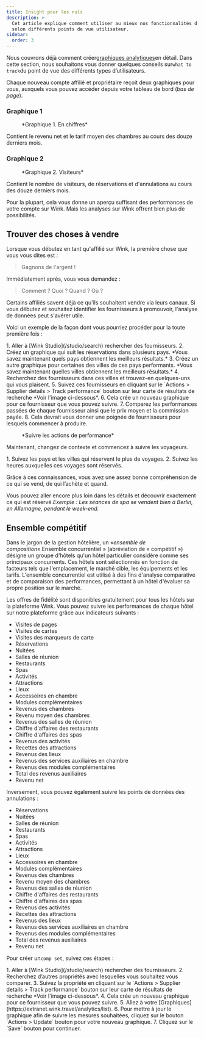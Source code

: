 ```yaml
---
title: Insight pour les nuls
description: >-
  Cet article explique comment utiliser au mieux nos fonctionnalités d’analyse
  selon différents points de vue utilisateur.
sidebar:
  order: 3
---
```


Nous couvrons déjà comment créer[graphiques analytiques](/user/analytics/)en détail. Dans cette section, nous souhaitons vous donner quelques conseils sur`what to track`du point de vue des différents types d’utilisateurs.

Chaque nouveau compte affilié et propriétaire reçoit deux graphiques pour vous, auxquels vous pouvez accéder depuis votre tableau de bord (*bas de page*).

### Graphique 1

<figure>
  <CloudinaryImage width="700" height="222" resize="scale" quality="best" alt="En chiffres" src="academy/by-the-numbers" errorImage="noimage_opaque_nyrtl0.png" />

  <figcaption>*Graphique 1. En chiffres*</figcaption>
</figure>


Contient le revenu net et le tarif moyen des chambres au cours des douze derniers mois.

### Graphique 2

<figure>
  <CloudinaryImage width="700" height="222" resize="scale" quality="best" alt="Visiteurs" src="academy/visitors" errorImage="noimage_opaque_nyrtl0.png" />

  <figcaption>*Graphique 2. Visiteurs*</figcaption>
</figure>


Contient le nombre de visiteurs, de réservations et d'annulations au cours des douze derniers mois.

Pour la plupart, cela vous donne un aperçu suffisant des performances de votre compte sur Wink. Mais les analyses sur Wink offrent bien plus de possibilités.

## Trouver des choses à vendre

Lorsque vous débutez en tant qu'affilié sur Wink, la première chose que vous vous dites est :

> Gagnons de l'argent !

Immédiatement après, vous vous demandez :

> Comment ? Quoi ? Quand ? Où ?

Certains affiliés savent déjà ce qu'ils souhaitent vendre via leurs canaux. Si vous débutez et souhaitez identifier les fournisseurs à promouvoir, l'analyse de données peut s'avérer utile.

Voici un exemple de la façon dont vous pourriez procéder pour la toute première fois :

<Steps>
  1. Aller à [Wink Studio](/studio/search) rechercher des fournisseurs.
  2. Créez un graphique qui suit les réservations dans plusieurs pays. *Vous savez maintenant quels pays obtiennent les meilleurs résultats.*
  3. Créez un autre graphique pour certaines des villes de ces pays performants. *Vous savez maintenant quelles villes obtiennent les meilleurs résultats.*
  4. Recherchez des fournisseurs dans ces villes et trouvez-en quelques-uns qui vous plaisent.
  5. Suivez ces fournisseurs en cliquant sur le `Actions > Supplier details > Track performance` bouton sur leur carte de résultats de recherche *Voir l'image ci-dessous*.
  6. Cela crée un nouveau graphique pour ce fournisseur que vous pouvez suivre.
  7. Comparez les performances passées de chaque fournisseur ainsi que le prix moyen et la commission payée.
  8. Cela devrait vous donner une poignée de fournisseurs pour lesquels commencer à produire.
</Steps>


<figure>
  <CloudinaryImage width="350" height="190" resize="scale" quality="best" alt="Détails du fournisseur" src="academy/supplier-details" errorImage="noimage_opaque_nyrtl0.png" />

  <figcaption>*Suivre les actions de performance*</figcaption>
</figure>


Maintenant, changez de contexte et commencez à suivre les voyageurs.

<Steps>
  1. Suivez les pays et les villes qui réservent le plus de voyages.
  2. Suivez les heures auxquelles ces voyages sont réservés.
</Steps>


Grâce à ces connaissances, vous avez une assez bonne compréhension de ce qui se vend, de qui l’achète et quand.

Vous pouvez aller encore plus loin dans les détails et découvrir exactement ce qui est réservé.*Exemple : Les séances de spa se vendent bien à Berlin, en Allemagne, pendant le week-end.*

## Ensemble compétitif

Dans le jargon de la gestion hôtelière, un «*ensemble de composition*« Ensemble concurrentiel » (abréviation de « compétitif ») désigne un groupe d'hôtels qu'un hôtel particulier considère comme ses principaux concurrents.
Ces hôtels sont sélectionnés en fonction de facteurs tels que l'emplacement, le marché cible, les équipements et les tarifs.
L'ensemble concurrentiel est utilisé à des fins d'analyse comparative et de comparaison des performances, permettant à un hôtel d'évaluer sa propre position sur le marché.

Les offres de fidélité sont disponibles gratuitement pour tous les hôtels sur la plateforme Wink. Vous pouvez suivre les performances de chaque hôtel sur notre plateforme grâce aux indicateurs suivants :

* Visites de pages
* Visites de cartes
* Visites des marqueurs de carte
* Réservations
* Nuitées
* Salles de réunion
* Restaurants
* Spas
* Activités
* Attractions
* Lieux
* Accessoires en chambre
* Modules complémentaires
* Revenus des chambres
* Revenu moyen des chambres
* Revenus des salles de réunion
* Chiffre d'affaires des restaurants
* Chiffre d'affaires des spas
* Revenus des activités
* Recettes des attractions
* Revenus des lieux
* Revenus des services auxiliaires en chambre
* Revenus des modules complémentaires
* Total des revenus auxiliaires
* Revenu net

Inversement, vous pouvez également suivre les points de données des annulations :

* Réservations
* Nuitées
* Salles de réunion
* Restaurants
* Spas
* Activités
* Attractions
* Lieux
* Accessoires en chambre
* Modules complémentaires
* Revenus des chambres
* Revenu moyen des chambres
* Revenus des salles de réunion
* Chiffre d'affaires des restaurants
* Chiffre d'affaires des spas
* Revenus des activités
* Recettes des attractions
* Revenus des lieux
* Revenus des services auxiliaires en chambre
* Revenus des modules complémentaires
* Total des revenus auxiliaires
* Revenu net

Pour créer un`comp set`, suivez ces étapes :

<Steps>
  1. Aller à [Wink Studio](/studio/search) rechercher des fournisseurs.
  2. Recherchez d’autres propriétés avec lesquelles vous souhaitez vous comparer.
  3. Suivez la propriété en cliquant sur le `Actions > Supplier details > Track performance` bouton sur leur carte de résultats de recherche *Voir l'image ci-dessous*.
  4. Cela crée un nouveau graphique pour ce fournisseur que vous pouvez suivre.
  5. Allez à votre [Graphiques](https://extranet.wink.travel/analytics/list).
  6. Pour mettre à jour le graphique afin de suivre les mesures souhaitées, cliquez sur le bouton `Actions > Update` bouton pour votre nouveau graphique.
  7. Cliquez sur le `Save` bouton pour continuer.
</Steps>

